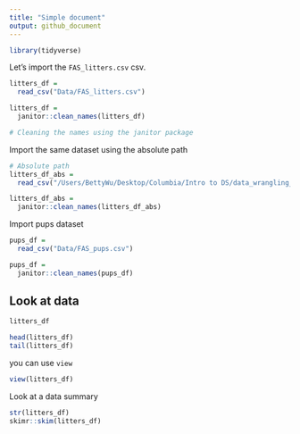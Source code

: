 ```yaml
---
title: "Simple document"
output: github_document
---
```

```r
library(tidyverse)

```

Let's import the `FAS_litters.csv` csv.

```r
litters_df = 
  read_csv("Data/FAS_litters.csv")

litters_df =
  janitor::clean_names(litters_df)

# Cleaning the names using the janitor package
```

Import the same dataset using the absolute path
```r

# Absolute path
litters_df_abs = 
  read_csv("/Users/BettyWu/Desktop/Columbia/Intro to DS/data_wrangling_i/Data/FAS_litters.csv")

litters_df_abs =
  janitor::clean_names(litters_df_abs)

```

Import pups dataset
```r
pups_df = 
  read_csv("Data/FAS_pups.csv")

pups_df =
  janitor::clean_names(pups_df)
```

## Look at data

```r
litters_df

head(litters_df)
tail(litters_df)
```

you can use `view`
```r
view(litters_df)
```

Look at a data summary
```r
str(litters_df)
skimr::skim(litters_df)
```